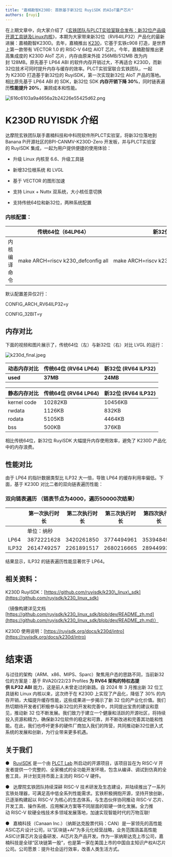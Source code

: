 ```yaml
---
title: "嘉楠勘智K230D: 首款基于新32位 RuyiSDK 的AIoT量产芯片"
authors: [ruyi]
---
```




在上期文章中，向大家介绍了《[玄铁团队与PLCT实验室联合发布：新32位产品级开源工具链及Linux内核](https://mp.weixin.qq.com/s/argIGP4_rUKDm9IRIB-YTg)》，本期为大家带来新32位（RV64ILP32）产品化的最新进展：嘉楠勘智K230D。去年，嘉楠推出 [K230](https://gitee.com/kendryte/k230_docs)，它基于玄铁c908 打造，是世界上第一款带有 VECTOR 1.0 的 RISC-V 64位 AIOT 芯片。今年，嘉楠勘智推出更高集成度的 K230D AIoT 芯片，内存由原来外挂 256MB/512MB 改为内封 128MB。原先基于 LP64 ABI 的软件内存开销过大，不再适合 K230D，而新32位技术可同时提升内存与缓存的效率。PLCT实验室联合玄铁团队，一起为 K230D 打造基于新32位的 RuyiSDK，第一次实现新32位 AIoT 产品的落地。相比原先基于 LP64 ABI 的 SDK，新32位 SDK **内存开销下降 30%**，同时链表遍历**性能提升 20%**，兼顾成本和性能。

![616c6103a9a4656a2b24226e55425d62.png](/img/616c6103a9a4656a2b24226e55425d62.png)

# K230D RUYISDK 介绍

达摩院玄铁团队联手嘉楠科技和中科院软件所PLCT实验室，将新32位落地到Banana Pi开源社区的BPI-CANMV-K230D-Zero 开发板，并与PLCT实验室的 RuyiSDK 集成，一起为用户提供便捷的使用体验：

*   升级 Linux 内核至 6.6、升级工具链
    
*   新增32位根系统 和 LVGL
    
*   基于 VECTOR 的图形加速
    
*   支持 Linux + Nuttx 双系统，大小核任意切换
    
*   支持传统64位和新32位，两种系统配置
    

### 内核配置：

|   |  传统64位（64LP64）  |  新32位（64ILP32）  |
| --- | --- | --- |
|  内核编译命令  |  make ARCH=riscv k230\_defconfig all  |  make ARCH=riscv k230\_defconfig 64ilp32.config all  |

默认配置差异仅2行：

CONFIG\_ARCH\_RV64ILP32=y

CONFIG\_32BIT=y

## 内存对比

下面的视频和图片展示了，传统64位（左）与新32位（右）对比 LVGL 的运行：
<ReactPlayer playing controls muted={true} url='/video/video_20240730_182451.mp4' />



![k230d_final.jpeg](/img/k230d_final.jpeg)

|  **动态内存对比**  |  **传统64位 (RV64 LP64)**  |  **新32位 (RV64 ILP32)**  |
| --- | --- | --- |
|  **used**  |  **37MB**  |  **24MB**  |

|  静态内存对比  |  传统64位 (RV64 LP64)  |  新32位 (RV64 ILP32)  |
| --- | --- | --- |
|  kernel code  |  10282KB  |  10456KB  |
|  rwdata  |  1126KB  |  832KB  |
|  rodata  |  5105KB  |  4464KB  |
|  bss  |  500KB  |  376KB  |

相比传统64位，新32位 RuyiSDK 大幅提升内存使用效率，避免了 K230D 产品化中的内存浪费。

## 性能对比

由于 LP64 的指针数据类型比 ILP32 大一倍，导致 LP64 的缓存利用率偏低。下面，基于 K230D 对比二者的双向链表遍历性能：

### 双向链表遍历 （链表节点为4000，遍历50000次结果）

|   |  第一次执行时长  |  第二次执行时长  |  第三次执行时长  |  第四次执行时长  |  第五次执行时长  |  **平均执行时长**  |
| --- | --- | --- | --- | --- | --- | --- |
|  |  单位：纳秒  |  |  |  |  |  单位：秒  |
|  LP64  |  3872221628  |  3420261850  |  3774494961  |  3539484998  |  4034940590  |  **3.728280805**  |
|  ILP32  |  2614749257  |  2261891517  |  2680216665  |  2894499368  |  2847282036  |  **2.659727769**  |

结果显示，ILP32 的链表遍历性能显著优于 LP64。

## 相关资料：

K230D RuyiSDK：[https://github.com/ruyisdk/k230\_linux\_sdk](https://github.com/ruyisdk/k230_linux_sdk)

（镜像构建详见文档 [https://github.com/ruyisdk/k230_linux_sdk/blob/dev/README_zh.md](https://github.com/ruyisdk/k230_linux_sdk/blob/dev/README_zh.md)）

K230D 使用说明：[https://ruyisdk.org/docs/k230d/intro](https://ruyisdk.org/docs/k230d/intro)

# 结束语

与过往的架构（ARM、x86、MIPS、Sparc）聚焦用户态的思路不同，当前新32位的方案是：基于 RVA20/22/23 Profiles **为 RV64 架构的特权态提供 ILP32 ABI** 能力，这是前人未曾走过的新路。自 2024 年 3 月推出新 32 位工具链和 Linux 内核以来，这次终于在 K230D 上实现了产品化，降低了 30% 的内存开销，大幅提升缓存性能，这些成果进一步揭示了新 32 位的产业化价值。我们热切期待开发者们积极参与新32位的开发和完善中，共同提出宝贵的建议和意见，推动新 32 位不断发展。我们致力于建立一个健康和活跃的开源社区，将持续投入资源和精力，确保新32位软件的稳定和可靠，并不断改进和完善其功能和性能。在此，我们也呼吁更多的硬件厂商加入我们的阵营，共同推动新32位嵌入式系统的发展和创新，为行业带来更多机遇。

## 关于我们

●   [RuyiSDK](https://ruyisdk.org/) 是一个由 [PLCT Lab](https://plctlab.org/zh/) 所启动的开源项目，该项目旨在为 RISC-V 开发者提供一个完整的、全家桶式的全功能开发环境，包含从编译、调试到仿真的全套工具，并计划支持市面上主流的 RISC-V 硬件。

●   达摩院玄铁团队持续深耕 RISC-V 技术研发及生态建设，并陆续推出了一系列玄铁处理器，可满足高中低全系列性能需求。玄铁积极拥抱开源，坚持开放创新，已逐渐构建起以 RISC-V 为核心的生态体系，与生态伙伴协同推动 RISC-V 芯片、开发工具、操作系统、应用解决方案等不同层面的软硬一体化发展。全力推动 RISC-V 软硬全栈技术多领域发展落地，加速实现智能时代的万物互联!

●   嘉楠科技（Canaan Inc.）（纳斯达克股票代码：CAN）是一家领先的高性能ASIC芯片设计公司，以“区块链+AI”为多元化经营战略，业务范围涵盖高性能ASIC计算芯片及设备研发、AI芯片及产品开发。作为一家纳斯达克上市公司，嘉楠科技是全球“区块链第一股”，也是第一家在美国上市的中国自主知识产权AI芯片公司。公司愿景：提升社会运行效率，改善人类生活方式。

